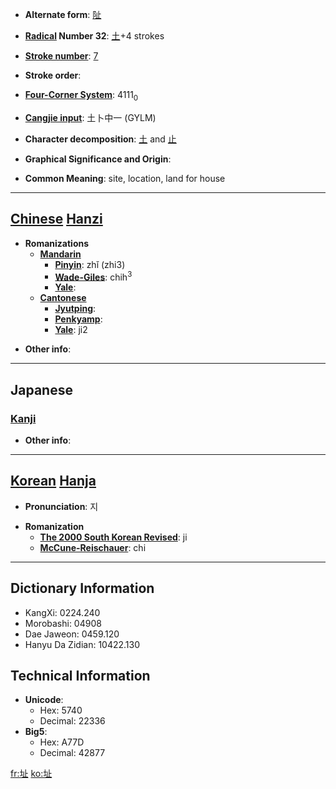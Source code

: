 * '''Alternate form''': [[阯]]

* '''[[Wiktionary:Chinese radical index| Radical]] Number 32''': [[Wiktionary:Chinese radical index 土|土]]+4 strokes

* '''[[Wiktionary:Chinese total strokes index|Stroke number]]''': [[Wiktionary:Chinese total strokes index 7|7]]

* '''Stroke order''': 

* '''[[Wiktionary:Chinese four corner index|Four-Corner System]]''': 4111<sub>0</sub>

* '''[[Wiktionary:Chinese Cangjie index|Cangjie input]]''': 土卜中一 (GYLM)

* '''Character decomposition''': [[土]] and [[止]]

* '''Graphical Significance and Origin''': 

* '''Common Meaning''': site, location, land for house

----

== [[Chinese]] [[Hanzi]] ==

* '''Romanizations'''
** '''[[Mandarin]]'''
*** '''[[Pinyin]]''': zhǐ (zhi3)
*** '''[[Wade-Giles]]''': chih<sup>3</sup>
*** '''[[Yale]]''': 
** '''[[Cantonese]]'''
*** '''[[Jyutping]]''':
*** '''[[Penkyamp]]''': 
*** '''[[Yale]]''': ji2

* '''Other info''': 

----

==Japanese==
===[[Kanji]]===
{{kanji|on readings=[[し]] (shi)
|kun readings=[[あと]] (ato)
}}

* '''Other info''':  

----

== [[Korean]] [[Hanja]] ==

* '''Pronunciation''': 지

* '''Romanization'''
** '''[[The 2000 South Korean Revised Romanization|The 2000 South Korean Revised]]''': ji
** '''[[McCune-Reischauer]]''': chi

----

== Dictionary Information ==

* KangXi: 0224.240
* Morobashi: 04908
* Dae Jaweon: 0459.120
* Hanyu Da Zidian: 10422.130

== Technical Information ==

* '''Unicode''':
** Hex: 5740
** Decimal: 22336
* '''Big5''':
** Hex: A77D
** Decimal: 42877

[[fr:址]]
[[ko:址]]